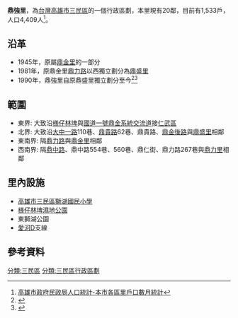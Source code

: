 {{ROC Village or Li Info
| Village/LiName = 鼎強
| Village/Li = 里
| City/CountyName = 高雄市
| DivName = 三民區
| OldName = 
| AreaTotal = 0.29
| Sub = 20
| HouseholdTotal = 1693
| YearMonth = [[民國107年|107年]]4月
| PopTotal = 4682
| Male = 
| Female = 
| Longitude = 
| Latitude = 
| Neighbors = 
| MapLocation = 
| Head = 林國石
| Address = 
| Website =
| Photo = 
| Photo size = 
| Caption = 
| DataSource = * [http://kh.twup.org/khe3/?pn=vhistory 高雄市-{里}-政資訊網-鼎強里]
}}

'''鼎強里'''，為[[台灣|台灣]][[高雄市|高雄市]][[三民區|三民區]]的一個行政區劃，本里現有20鄰，目前有1,533戶，人口4,409人<ref>[http://cabu.kcg.gov.tw/cabu2/statis61B1.aspx 高雄市政府民政局人口統計-本市各區里戶口數月統計]</ref>。

== 沿革 ==
* 1945年，原屬[[鼎金里|鼎金里]]的一部分
* 1981年，原鼎金里[[鼎力路|鼎力路]]以西獨立劃分為[[鼎盛里|鼎盛里]]
* 1990年，鼎強里自原鼎盛里獨立劃分至今<ref name="multiple">{{Cite web |url=http://kh.twup.org/khe3/?pn=vhistory |title=高雄市-{里}-政資訊網-鼎強里 |accessdate=2013-08-03 |archive-date=2015-04-02 |archive-url=https://web.archive.org/web/20150402122934/http://kh.twup.org/khe3/?pn=vhistory |dead-url=no }}</ref><ref>{{Cite web |url=http://kh.twup.org/khe2/?pn=vhistory |title=高雄市-{里}-政資訊網-鼎盛里 |accessdate=2013-08-03 |archive-date=2015-04-02 |archive-url=https://web.archive.org/web/20150402090143/http://kh.twup.org/khe2/?pn=vhistory |dead-url=no }}</ref>

== 範圍 ==
* 東界: 大致沿[[檨仔林埤濕地公園|檨仔林埤]]與[[中山高速公路|國道一號]][[鼎金系統交流道|鼎金系統交流道]]接[[仁武區|仁武區]]
* 北界: 大致沿[[大中路_(高雄市)|大中一路]]110巷、[[鼎貴路|鼎貴路]]62巷、鼎貴路、[[鼎金後路|鼎金後路]]與[[鼎盛里|鼎盛里]]相鄰
* 東南界: 隔[[鼎力路|鼎力路]]與[[鼎金里|鼎金里]]相鄰
* 西南界: 隔[[鼎中路|鼎中路]]、鼎中路554巷、560巷、鼎仁街、鼎力路267巷與[[鼎力里|鼎力里]]相鄰

== 里內設施 ==
* [[高雄市三民區獅湖國民小學|高雄市三民區獅湖國民小學]]
* [[檨仔林埤濕地公園|檨仔林埤濕地公園]]
* 東獅湖公園
* [[愛河|愛河]]D支線

== 參考資料 ==
<references/>

{{高雄市三民區}}

[[分類:三民區|分類:三民區]]
[[分類:三民區行政區劃|分類:三民區行政區劃]]